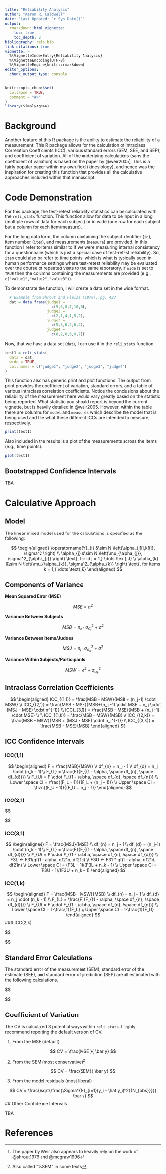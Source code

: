 ```yaml
---
title: "Reliability Analysis"
author: "Aaron R. Caldwell"
date: "Last Updated: `r Sys.Date()`"
output: 
  rmarkdown::html_vignette:
    toc: true
    toc_depth: 2
bibliography: refs.bib
link-citations: true
vignette: >
  %\VignetteIndexEntry{Reliability Analysis}
  %\VignetteEncoding{UTF-8}
  %\VignetteEngine{knitr::rmarkdown}
editor_options: 
  chunk_output_type: console
---
```


```r
knitr::opts_chunk$set(
  collapse = TRUE,
  comment = "#>"
)
library(SimplyAgree)
```

# Background

Another feature of this R package is the ability to estimate the reliability of a measurement. This R package allows for the calculation of Intraclass Correlation Coefficients (ICC), various standard errors (SEM, SEE, and SEP), and coefficient of variation. All of the underlying calculations (sans the coefficient of variation) is based on the paper by @weir2005^[The paper by Weir also appears to heavily rely on the work of @shrout1979 and @mcgraw1996]. This is a fairly popular paper within my own field (kinesiology), and hence was the inspiration for creating this function that provides all the calculative approaches included within that manuscript.

# Code Demonstration

For this package, the test-retest reliability statistics can be calculated with the `reli_stats` function. This function allow for data to be input in a long (multiple rows of data for each subject) or in wide (one row for each subject but a column for each item/measure).

For the long data form, the column containing the subject identifier (`id`), item number (`item`), and measurements (`measure`) are provided. In this function I refer to items similar to if we were measuring internal consistency for a questionnaire (which is just a special case of test-retest reliability). So, `item` could also be refer to time points, which is what is typically seen in human performance settings where test-retest reliability may be evaluated over the course of repeated visits to the same laboratory. If `wide` is set to `TRUE` then the columns containing the measurements are provided (e.g., `c("value1","value2","value3")`).

To demonstrate the function, I will create a data set in the wide format.

```r

  # Example from Shrout and Fleiss (1979), pg. 423
  dat = data.frame(judge1 = 
                     c(9,6,8,7,10,6),
                   judge2 = 
                     c(2,1,4,1,5,2),
                   judge3 = 
                     c(5,3,6,2,6,4),
                   judge4 = 
                     c(8,2,8,6,9,7))
```


Now, that we have a data set (`dat`), I can use it in the `reli_stats` function.

```r
test1 = reli_stats(
  data = dat,
  wide = TRUE,
  col.names = c("judge1", "judge2", "judge3", "judge4")
)
```

This function also has generic print and plot functions. The output from print provides the coefficient of variation, standard errors, and a table of various intraclass correlation coefficients. Notice the conclusions about the reliability of the measurement here would vary greatly based on the statistic being reported. What statistic you should report is beyond the current vignette, but is heavily detailed in @weir2005. However, within the table there are columns for `model` and `measures` which describe the model that is being used and the what these different ICCs are intended to measure, respectively.

```r
print(test1)
```

Also included in the results is a plot of the measurements across the items (e.g., time points).

```r
plot(test1)
```

## Bootstrapped Confidence Intervals

TBA

# Calculative Approach

## Model

The linear mixed model used for the calculations is specified as the following:

$$
\begin{aligned}
  \operatorname{Y}_{i}  &\sim N \left(\alpha_{j[i],k[i]}, \sigma^2 \right) \\
    \alpha_{j}  &\sim N \left(\mu_{\alpha_{j}}, \sigma^2_{\alpha_{j}} \right)
    \text{, for id j = 1,} \dots \text{,J} \\
    \alpha_{k}  &\sim N \left(\mu_{\alpha_{k}}, \sigma^2_{\alpha_{k}} \right)
    \text{, for items k = 1,} \dots \text{,K}
\end{aligned} 
$$

## Components of Variance

**Mean Squared Error (MSE)**

$$
MSE = \sigma^2
$$

**Variance Between Subjects**

$$
MSB = n_k \cdot \sigma^2_{\alpha j} + \sigma^2
$$

**Variance Between Items/Judges**

$$
MSJ = n_{j} \cdot \sigma^2_{\alpha_{k}} + \sigma^2
$$

**Variance Within Subjects/Participants**

$$
MSW = \sigma^2 + \sigma^2_{\alpha_{k}}
$$


## Intraclass Correlation Coefficients

$$
\begin{aligned}
ICC_{(1,1)} = \frac{MSB - MSW}{MSB + (n_j-1) \cdot MSW} \\
ICC_{(2,1)} = \frac{MSB - MSE}{MSB+(n_j -1) \cdot MSE + n_j \cdot (MSJ - MSE) \cdot n^{-1}} \\
ICC(_{3,1)} = \frac{MSB - MSE}{MSB + (n_j -1) \cdot MSE}
\\
\\
ICC_{(1,k)} = \frac{MSB - MSW}{MSB}
\\
ICC_{(2,k)} = \frac{MSB - MSW}{MSB + (MSJ - MSE) \cdot n_j^{-1}}
\\
ICC_{(3,k)} = \frac{MSB - MSE}{MSB}
\end{aligned}
$$

## ICC Confidence Intervals

### ICC(1,1)

$$
\begin{aligned}
  F =  \frac{MSB}{MSW} \\
  df_{n} = n_j - 1 \\
  df_{d} = n_j \cdot (n_k - 1) \\
  F_{L} = \frac{F}{F_{(1 - \alpha, \space df_{n}, \space df_{d})}} \\
  F_{U} = F \cdot F_{(1 - \alpha, \space df_{d}, \space df_{n})} \\
  Lower \space CI = \frac{(F_L - 1)}{(F_L + (n_j - 1))} \\
  Upper \space CI = \frac{(F_U - 1)}{(F_U + n_j - 1)}
\end{aligned}
$$

### ICC(2,1)

$$
\begin{aligned}
  F =  \frac{MSJ}{MSE} \\
    vn = (n_k - 1) \cdot (n_j - 1) \cdot [(nj \cdot ICC_{(2,1)} \cdot F + n_j \cdot
                                     (1 + (n_k - 1) \cdot ICC_{(2,1)}) - n_k \cdot ICC_{(2,1)})]^2 \\
  vd = (n_j - 1) \cdot n_k^2 \cdot ICC_{(2,1)}^2 \cdot F^2 + (n_j \cdot (1 +
                                                         (n_k - 1) \cdot ICC_{(2,1)}) - n_k \cdot ICC_{(2,1)})^2 \\
   
  v = \frac{vn}{vd} \\
  F_{L} = F_{(1 - \alpha, \space n_j-1, \space v)} \\
  F_{U} = F_{(1 - \alpha, \space v, \space n_j - 1)} \\
  Lower \space CI = \frac{n_j \cdot (MSB - F_U \cdot MSE)}{(F_U \cdot (n_k \cdot MSJ + (n_k \cdot n_j - n_k - n_j) \cdot MSE) + n_j \cdot MSB)} \\
  Upper \space CI = \frac{n_j \cdot (MSB \cdot F_L - MSE)}{(n_k \cdot MSJ + (n_k \cdot n_j - n_k - n_j) \cdot MSE + n_j \cdot F_L \cdot MSB)}
\end{aligned}
$$

### ICC(3,1)

$$
\begin{aligned}
  F =  \frac{MSJ}{MSE} \\
  df_{n} = n_j - 1 \\
  df_{d} = (n_j-1) \cdot (n_k - 1) \\
  F_{L} = \frac{F}{F_{(1 - \alpha, \space df_{n}, \space df_{d})}} \\
  F_{U} = F \cdot F_{(1 - \alpha, \space df_{n}, \space df_{d})} \\
  F3L <- F31/qf(1 - alpha, df21n, df21d) \\
  F3U <- F31 * qf(1 - alpha, df21d, df21n) \\
  Lower \space CI = (F3L - 1)/(F3L + n_k - 1) \\
  Upper \space CI = (F3U - 1)/(F3U + n_k - 1)
\end{aligned}
$$

### ICC(1,k)

$$
\begin{aligned}
  F =  \frac{MSB - MSW}{MSB} \\
  df_{n} = n_j - 1 \\
  df_{d} = n_j \cdot (n_k - 1) \\
  F_{L} = \frac{F}{F_{(1 - \alpha, \space df_{n}, \space df_{d})}} \\
  F_{U} = F \cdot F_{(1 - \alpha, \space df_{d}, \space df_{n})} \\
  Lower \space CI = 1-\frac{1}{F_L} \\
  Upper \space CI = 1-\frac{1}{F_U}
\end{aligned}
$$
### ICC(2,k)

$$
\begin{aligned}
  F =  \frac{MSB - MSW}{MSB} \\
  df_{n} = n_j - 1 \\
  df_{d} = n_j \cdot (n_k - 1) \\
  F_{L} = \frac{F}{F_{(1 - \alpha, \space df_{n}, \space df_{d})}} \\
  F_{U} = F \cdot F_{(1 - \alpha, \space df_{d}, \space df_{n})} \\
      vn = (n_k - 1) \cdot (n_j - 1) \cdot [(nj \cdot ICC_{(2,1)} \cdot F + n_j \cdot
                                     (1 + (n_k - 1) \cdot ICC_{(2,1)}) - n_k \cdot ICC_{(2,1)})]^2 \\
  vd = (n_j - 1) \cdot n_k^2 \cdot ICC_{(2,1)}^2 \cdot F^2 + (n_j \cdot (1 +
                                                         (n_k - 1) \cdot ICC_{(2,1)}) - n_k \cdot ICC_{(2,1)})^2 \\
   
  v = \frac{vn}{vd} \\
  F_{L} = F_{(1 - \alpha, \space n_j-1, \space v)} \\
  F_{U} = F_{(1 - \alpha, \space v, \space n_j - 1)} \\
  L3 = \frac{n_j \cdot (MSB - F_U \cdot MSE)}{(F_U \cdot (n_k \cdot MSJ + (n_k \cdot n_j - n_k - n_j) \cdot MSE) + n_j \cdot MSB)} \\
  U3 = \frac{n_j \cdot (MSB \cdot F_L - MSE)}{(n_k \cdot MSJ + (n_k \cdot n_j - n_k - n_j) \cdot MSE + n_j \cdot F_L \cdot MSB)} \\
  Lower \space CI = \frac{L3 \cdot n_k}{(1 + L3 \cdot (n_k - 1))} \\
  Upper \space CI = \frac{U3 \cdot n_k}{(1 + U3 \cdot (n_k - 1))}
\end{aligned}
$$

## Standard Error Calculations

The standard error of the measurement (SEM), standard error of the estimate (SEE), and standard error of prediction (SEP) are all estimated with the following calculations.


$$
\begin{aligned}
SEM = \sqrt{MSE} \\
\\

SEE = \sqrt{\frac{\sigma^2+\sigma^2_{\alpha j}+\sigma^2_{\alpha k}}{(n_j-1)}} \cdot \sqrt{ICC_{(3,1)} \cdot (1-ICC_{(3,1)})} \\ 
 \\
 
SEP = \sqrt{\frac{\sigma^2+\sigma^2_{\alpha j}+\sigma^2_{\alpha k}}{(n_j-1)}} \cdot \sqrt{1-ICC_{(3,1)}^2} \\
  
\end{aligned}
$$

## Coefficient of Variation 

The CV is calculated 3 potential ways within `reli_stats`. I highly recommend reporting the default version of CV.

1. From the MSE (default)

$$
CV = \frac{MSE }{ \bar y}
$$

2. From the SEM (most conservative)^[Also called "%SEM" in some texts]

$$
CV = \frac{SEM}{ \bar y}
$$

3. From the model residuals (most liberal)

$$
CV = \frac{\sqrt{\frac{\Sigma^{N}_{i=1}(y_i - \hat y_i)^2}{N_{obs}}}}{ \bar y}
$$
## Other Confidence Intervals

TBA

# References
